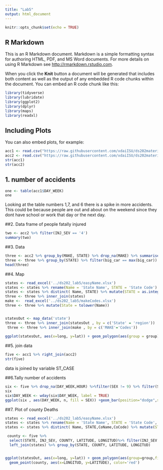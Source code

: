 ```yaml
---
title: "Lab5"
output: html_document
---
```


```r
knitr::opts_chunk$set(echo = TRUE)
```

## R Markdown

This is an R Markdown document. Markdown is a simple formatting syntax for authoring HTML, PDF, and MS Word documents. For more details on using R Markdown see <http://rmarkdown.rstudio.com>.

When you click the **Knit** button a document will be generated that includes both content as well as the output of any embedded R code chunks within the document. You can embed an R code chunk like this:

```r
library(tidyverse)
library(lubridate)
library(ggplot2)
library(dplyr)
library(maps)
library(readxl)
```

## Including Plots

You can also embed plots, for example:

```r
acc1 <- read.csv("https://raw.githubusercontent.com/xdaiISU/ds202materials/master/hwlabs/fars2017/accident.csv", stringsAsFactors = FALSE)
acc2 <- read.csv("https://raw.githubusercontent.com/xdaiISU/ds202materials/master/hwlabs/fars2017/person.csv", stringsAsFactors = FALSE)
str(acc1)
str(acc2)
```

## 1. number of accidents
```r
one <- table(acc1$DAY_WEEK)
one
```
Looking at the table numbers 1,7, and 6 there is a spike in more accidents. This could be because people are out and about on the weekend since they dont have school or work that day or the next day.

##2. Data frame of people fatally injured
```r
two <- acc2 %>% filter(INJ_SEV == '4')
summary(two)
```

##3. Data 
```r
three <- acc2 %>% group_by(MAKE, STATE) %>% drop_na(MAKE) %>% summarise(big_car = n())
three <- three %>% group_by(STATE) %>% filter(big_car == max(big_car)) %>% arrange(STATE)
head(three)
```
##4. Map
```r
states <- read_excel('../ds202_lab5/easyName.xlsx')
states <- states %>% rename(Name = 'State Name', STATE = 'State Code')
states <- states %>% distinct( Name, STATE) %>% mutate(STATE = as.integer(STATE))
three <- three %>% inner_join(states)
make <-  read_excel('../ds202_lab5/makeCodes.xlsx')
three <- three %>% mutate(State = tolower(Name))


statesOut <- map_data('state')
three <- three %>% inner_join(statesOut , by = c('State' = 'region'))
 three <- three %>% inner_join(make , by = c('MAKE'='Codes'))
 
ggplot(statesOut, aes(x=long, y=lat)) + geom_polygon(aes(group = group)) + geom_text(data=three, aes(label = Make), size = 1)
```
 
##5. join data
```r
five <- acc1 %>% right_join(acc2)
str(five)

```

data is joined by variable ST_CASE

##6.Tally number of accidents
```r
six <- five %>% drop_na(DAY_WEEK,HOUR) %>%filter(SEX != 9) %>% filter(SEX != 8)%>% select(DAY_WEEK, HOUR, SEX) %>% group_by(DAY_WEEK, HOUR, SEX) %>% tally()
six
six$DAY_WEEK <- wday(six$DAY_WEEK, label = TRUE)
ggplot(six , aes(DAY_WEEK, n, fill = SEX)) +geom_bar(position="dodge",stat="identity") + labs(y = "accidents", x = "Days") +facet_wrap(~HOUR) +coord_flip()
```

##7. Plot of county Deaths
```r
states <- read_excel('../ds202_lab5/easyName.xlsx')
states <- states %>% rename(Name = 'State Name', STATE = 'State Code', CoName = 'County Name', CoCode = 'County Code')
states <- states %>% distinct( Name, STATE,CoName,CoCode) %>% mutate(STATE = as.integer(STATE), CoCode= as.integer(CoCode))

 county <- five %>%
  select(STATE, INJ_SEV, COUNTY, LATITUDE, LONGITUD)%>% filter(INJ_SEV == 4) %>%
  left_join(states) %>% group_by(STATE, COUNTY, LATITUDE, LONGITUD)


ggplot(statesOut, aes(x=long, y=lat)) + geom_polygon(aes(group=group,fill=lat)) + 
  geom_point(county, aes(x=LONGITUD, y=LATITUDE), color='red')
```
